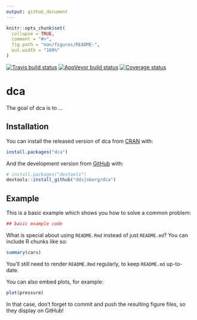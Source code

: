```yaml
---
output: github_document
---
```


<!-- README.md is generated from README.Rmd. Please edit that file -->

```r
knitr::opts_chunk$set(
  collapse = TRUE,
  comment = "#>",
  fig.path = "man/figures/README-",
  out.width = "100%"
)
```

[![Travis build status](https://travis-ci.org/ddsjoberg/dca.svg?branch=master)](https://travis-ci.org/ddsjoberg/dca)
[![AppVeyor build status](https://ci.appveyor.com/api/projects/status/github/ddsjoberg/dca?branch=master&svg=true)](https://ci.appveyor.com/project/ddsjoberg/dca)
[![Coverage status](https://codecov.io/gh/ddsjoberg/dca/branch/master/graph/badge.svg)](https://codecov.io/github/ddsjoberg/dca?branch=master)
<!-- [![CRAN status](https://www.r-pkg.org/badges/version/dca)](https://cran.r-project.org/package=dca) -->

# dca

The goal of dca is to ...

## Installation

You can install the released version of dca from [CRAN](https://CRAN.R-project.org) with:

``` r
install.packages("dca")
```

And the development version from [GitHub](https://github.com/) with:

``` r
# install.packages("devtools")
devtools::install_github("ddsjoberg/dca")
```
## Example

This is a basic example which shows you how to solve a common problem:

```r
## basic example code
```

What is special about using `README.Rmd` instead of just `README.md`? You can include R chunks like so:

```r
summary(cars)
```

You'll still need to render `README.Rmd` regularly, to keep `README.md` up-to-date.

You can also embed plots, for example:

```r
plot(pressure)
```

In that case, don't forget to commit and push the resulting figure files, so they display on GitHub!
